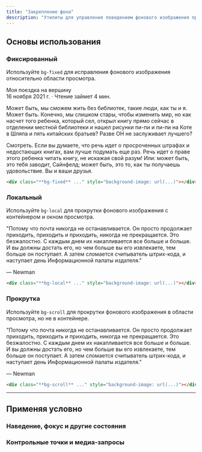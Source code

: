 ```yaml
---
title: "Закрепление фона"
description: "Утилиты для управления поведением фонового изображения при прокрутке."
---
```




## Основы использования

### Фиксированный

Используйте `bg-fixed` для исправления фонового изображения относительно области просмотра.

<Example p="none">
  <div class="px-4">
    <div class="max-w-lg mx-auto h-80 overflow-y-scroll scrollbar:!w-1.5 scrollbar:!h-1.5 scrollbar-track:!bg-slate-100 scrollbar-thumb:!rounded scrollbar-thumb:!bg-slate-300 bg-cover shadow-lg" style="background-image:url('https://images.unsplash.com/photo-1554629947-334ff61d85dc?ixid=MnwxMjA3fDB8MHxwaG90by1wYWdlfHx8fGVufDB8fHx8&ixlib=rb-1.2.1&auto=format&fit=crop&w=1000&h=666&q=80'); background-position: center -80px;">
      <div class="mt-40">
        <div class="bg-white p-4 sm:p-8">
          <div class="font-inter font-extrabold text-2xl text-black tracking-tight">Моя поездка на вершину</div>
          <div class="mt-1 font-medium text-sm text-slate-500">16 ноября 2021 г. · Чтение займет 4 мин.</div>
          <p class="mt-4 leading-7 text-slate-500">Может быть, мы сможем жить без библиотек, такие люди, как ты и я. Может быть. Конечно, мы слишком стары, чтобы изменить мир, но как насчет того ребенка, который сел, открыл книгу прямо сейчас в отделении местной библиотеки и нашел рисунки пи-пи и пи-пи на Коте в Шляпа и пять китайских братьев? Разве ОН не заслуживает лучшего?</p>
          <p class="mt-4 leading-7 text-slate-500">Смотреть. Если вы думаете, что речь идет о просроченных штрафах и недостающих книгах, вам лучше подумать еще раз. Речь идет о праве этого ребенка читать книгу, не искажая свой разум! Или: может быть, это тебя заводит, Сайнфелд; может быть, это то, как ты получаешь удовольствие. Вы и ваши друзья.</p>
        </div>
      </div>
    </div>
  </div>
</Example>

```html
<div class="**bg-fixed** ..." style="background-image: url(...)"></div>
```

### Локальный

Используйте `bg-local` для прокрутки фонового изображения с контейнером и окном просмотра.

<Example p="none">
  <div class="px-4">
    <div class="max-w-lg mx-auto bg-white shadow-lg">
      <div class="py-8 sm:py-12">
        <div class="h-64 overflow-y-scroll scrollbar:!w-1.5 scrollbar:!h-1.5 scrollbar-track:!bg-slate-100 scrollbar-thumb:!rounded scrollbar-thumb:!bg-slate-300 bg-cover bg-local" style="background-image:url('https://images.unsplash.com/photo-1554629947-334ff61d85dc?ixid=MnwxMjA3fDB8MHxwaG90by1wYWdlfHx8fGVufDB8fHx8&ixlib=rb-1.2.1&auto=format&fit=crop&w=1000&h=666&q=80');">
          <div class="p-6 sm:px-16 sm:py-12 bg-black/40">
            <p class="font-serif italic text-base sm:text-2xl text-white text-center leading-6 sm:leading-8">"Потому что почта никогда не останавливается. Он просто продолжает приходить, приходить и приходить, никогда не прекращается. Это безжалостно. С каждым днем их накапливается все больше и больше. И вы должны достать его, но чем больше вы его извлекаете, тем больше он поступает. А затем сломается считыватель штрих-кода, и наступает день Информационной палаты издателя."</p>
            <div class="mt-6 font-inter font-bold text-sm sm:text-base text-white text-center">&mdash; Newman</div>
          </div>
        </div>
      </div>
    </div>
  </div>
</Example>

```html
<div class="**bg-local** ..." style="background-image: url(...)"></div>
```

### Прокрутка

Используйте `bg-scroll` для прокрутки фонового изображения в области просмотра, но не в контейнере.

<Example p="none">
  <div class="px-4">
    <div class="max-w-lg mx-auto bg-white shadow-lg">
      <div class="py-8 sm:py-12">
        <div class="h-64 overflow-y-scroll scrollbar:!w-1.5 scrollbar:!h-1.5 scrollbar-track:!bg-slate-100 scrollbar-thumb:!rounded scrollbar-thumb:!bg-slate-300 bg-cover bg-scroll" style="background-image:url('https://images.unsplash.com/photo-1554629947-334ff61d85dc?ixid=MnwxMjA3fDB8MHxwaG90by1wYWdlfHx8fGVufDB8fHx8&ixlib=rb-1.2.1&auto=format&fit=crop&w=1000&h=666&q=80');">
          <div class="p-6 sm:px-16 sm:py-12 bg-black/40">
            <p class="font-serif italic text-base sm:text-2xl text-white text-center leading-6 sm:leading-8">"Потому что почта никогда не останавливается. Он просто продолжает приходить, приходить и приходить, никогда не прекращается. Это безжалостно. С каждым днем их накапливается все больше и больше. И вы должны достать его, но чем больше вы его извлекаете, тем больше он поступает. А затем сломается считыватель штрих-кода, и наступает день Информационной палаты издателя."</p>
            <div class="mt-6 font-inter font-bold text-sm sm:text-base text-white text-center">&mdash; Newman</div>
          </div>
        </div>
      </div>
    </div>
  </div>
</Example>

```html
<div class="**bg-scroll** ..." style="background-image: url(...)"></div>
```

---

## <Heading ignore>Применяя условно</Heading>

### <Heading ignore>Наведение, фокус и другие состояния</Heading>

<HoverFocusAndOtherStates defaultClass="bg-local" featuredClass="bg-fixed" />

### <Heading ignore>Контрольные точки и медиа-запросы</Heading>

<BreakpointsAndMediaQueries defaultClass="bg-local" featuredClass="bg-fixed" />

